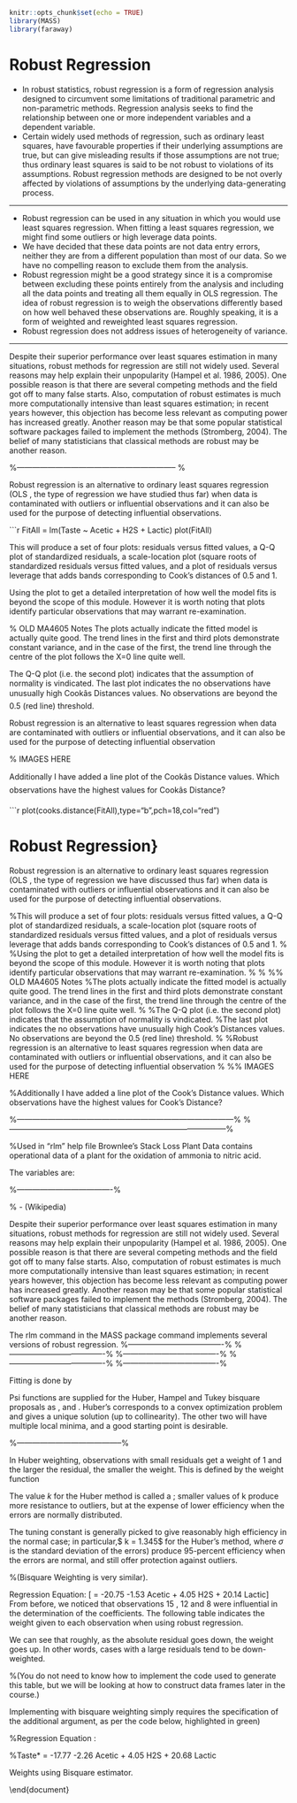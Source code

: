
```r
knitr::opts_chunk$set(echo = TRUE)
library(MASS)
library(faraway)
```


# Robust Regression 

*  In robust statistics, robust regression is a form of regression analysis designed to circumvent some 
limitations of traditional parametric and non-parametric methods. Regression analysis seeks to find the 
relationship between one or more independent variables and a dependent variable. 
*  Certain widely used methods of regression, such as ordinary least squares, have favourable properties if their
underlying assumptions are true, but can give misleading results if those assumptions are not true; thus
ordinary least squares is said to be not robust to violations of its assumptions. Robust regression methods are designed to be not overly affected by violations of assumptions by the underlying data-generating process.

----------------------------

\subsubsection*{Usage of Robust Regression}

*  Robust regression can be used in any situation in which you would use least squares regression. 
When fitting a least squares regression, we might find some outliers or high leverage data points.
*  We have decided that these data points are not data entry errors, neither they are from a different population 
than most of our data. So we have no compelling reason to exclude them from the analysis. 
*  Robust regression might be a good strategy since it is a compromise between excluding these points entirely from the analysis and including all the data points and treating all them equally in OLS regression. The idea of robust regression is to weigh the observations differently based on how well behaved these observations are. Roughly speaking, it is a form of weighted and reweighted least squares regression.
*  Robust regression does not address issues of heterogeneity of variance. 

--------------
\subsubsection*{Popularity of Robust Regression}
Despite their superior performance over least squares estimation in many situations, robust methods for regression are still not widely used. Several reasons may help explain their unpopularity (Hampel et al. 1986, 2005). One possible reason is that there are several competing methods and the field got off to many false starts. Also, computation of robust estimates is much more computationally intensive than least squares estimation; in recent years however, this objection has become less relevant as computing power has increased greatly. Another reason may be that some popular statistical software packages failed to implement the methods (Stromberg, 2004). The belief of many statisticians that classical methods are robust may be another reason.


%-------------------------------------------------------------- %
<p>
\section{Robust Regression (Optional Section)}

Robust regression is an alternative to ordinary least squares regression (OLS , the type of regression we have studied thus far) when data is contaminated with outliers or influential observations and it can also be used for the purpose of detecting influential observations.


```r
FitAll = lm(Taste ~ Acetic + H2S + Lactic)
plot(FitAll)


This will produce a set of four plots: residuals versus fitted values, a Q-Q plot of standardized residuals, a scale-location plot (square roots of standardized residuals versus fitted values, and a plot of residuals versus leverage that adds bands corresponding to Cook's distances of 0.5 and 1. 

Using the plot to get a detailed interpretation of how well the model fits is beyond the scope of this module. However it is worth noting that plots identify particular observations that may warrant re-examination. 

\textbf{Remarks :} 
% OLD MA4605 Notes
The plots actually indicate the fitted model is actually quite good. The trend lines in the first and third plots demonstrate constant variance, and in the case of the first, the trend line through the centre of the plot  follows the X=0 line quite well.

The Q-Q plot (i.e. the second plot) indicates that the assumption of normality is vindicated.
The last plot indicates the no observations have unusually high Cookâs Distances values.  No observations are beyond the 0.5 (red line) threshold.

Robust regression is an alternative to least squares regression when data are contaminated with outliers or influential observations, and it can also be used for the purpose of detecting influential observation

% IMAGES HERE

Additionally I have added a line plot of the Cookâs Distance values. Which observations have the highest values for Cookâs Distance?


```r
plot(cooks.distance(FitAll),type="b",pch=18,col="red")






Robust Regression}
==========================================
Robust regression is an alternative to ordinary least squares regression (OLS , the type of regression we have discussed thus far) when data is contaminated with outliers or influential observations and it can also be used for the purpose of detecting influential observations.


%This will produce a set of four plots: residuals versus fitted values, a Q-Q plot of standardized residuals, a scale-location plot (square roots of standardized residuals versus fitted values, and a plot of residuals versus leverage that adds bands corresponding to Cook's distances of 0.5 and 1. 
%
%Using the plot to get a detailed interpretation of how well the model fits is beyond the scope of this module. However it is worth noting that plots identify particular observations that may warrant re-examination. 
%
%\textbf{Remarks :} 
%% OLD MA4605 Notes
%The plots actually indicate the fitted model is actually quite good. The trend lines in the first and third plots demonstrate constant variance, and in the case of the first, the trend line through the centre of the plot  follows the X=0 line quite well.
%
%The Q-Q plot (i.e. the second plot) indicates that the assumption of normality is vindicated.
%The last plot indicates the no observations have unusually high Cook’s Distances values.  No observations are beyond the 0.5 (red line) threshold.
%
%Robust regression is an alternative to least squares regression when data are contaminated with outliers or influential observations, and it can also be used for the purpose of detecting influential observation
%
%% IMAGES HERE

%Additionally I have added a line plot of the Cook’s Distance values. Which observations have the highest values for Cook’s Distance?

\newpage
%------------------------------------------------------------------------------------%
\subsection{The Cheese data set}

\begin{framed}
\begin{verbatim}
FitAll = lm(Taste ~ Acetic + H2S + Lactic)
plot(FitAll)
\end{verbatim}
\end{framed}


%------------------------------------------------------------------------------------%
\subsection{The stackloss data set}
%Used in "rlm" help file
Brownlee's Stack Loss Plant Data contains operational data of a plant for the oxidation of ammonia to nitric acid.

The variables are: 
\begin{itemize}
* 	Air.Flow	 Flow of cooling air
* 	Water.Temp	 Cooling Water Inlet Temperature
* 	Acid.Conc.	 Concentration of acid [per 1000, minus 500]
* 	stack.loss	 Stack loss
\end{itemize}

\begin{framed}
\begin{verbatim}
fit.sl = lm(stack.loss ~ ., data = stackloss)

attach(stackloss)
plot(Acid.Conc. , stack.loss, pch = 18, col="red")

plot(fit.sl)
\end{verbatim}
\end{framed}
%-------------------------------------%



\subsection*{Robust Regression }
% - (Wikipedia)
\begin{itemize}
*  In robust statistics, robust regression is a form of regression analysis designed to circumvent some 
limitations of traditional parametric and non-parametric methods. Regression analysis seeks to find the 
relationship between one or more independent variables and a dependent variable. 
*  Certain widely used methods of regression, such as ordinary least squares, have favourable properties if their
underlying assumptions are true, but can give misleading results if those assumptions are not true; thus
ordinary least squares is said to be not robust to violations of its assumptions. Robust regression methods are designed to be not overly affected by violations of assumptions by the underlying data-generating process.
\end{itemize}
\newpage
\subsubsection*{Usage of Robust Regression}
\begin{itemize}
*  Robust regression can be used in any situation in which you would use least squares regression. 
When fitting a least squares regression, we might find some outliers or high leverage data points.
*  We have decided that these data points are not data entry errors, neither they are from a different population 
than most of our data. So we have no compelling reason to exclude them from the analysis. 
*  Robust regression might be a good strategy since it is a compromise between excluding these points entirely from the analysis and including all the data points and treating all them equally in OLS regression. The idea of robust regression is to weigh the observations differently based on how well behaved these observations are. Roughly speaking, it is a form of weighted and reweighted least squares regression.
*  Robust regression does not address issues of heterogeneity of variance. 
\end{itemize}
\newpage
\subsubsection*{Popularity of Robust Regression}
Despite their superior performance over least squares estimation in many situations, robust methods for regression are still not widely used. Several reasons may help explain their unpopularity (Hampel et al. 1986, 2005). One possible reason is that there are several competing methods and the field got off to many false starts. Also, computation of robust estimates is much more computationally intensive than least squares estimation; in recent years however, this objection has become less relevant as computing power has increased greatly. Another reason may be that some popular statistical software packages failed to implement the methods (Stromberg, 2004). The belief of many statisticians that classical methods are robust may be another reason.

\subsection{Fitting a robust model (\texttt{rlm}}
The rlm command in the MASS package command implements several versions of robust regression. 
%-------------------------------------%
\begin{framed}
\begin{verbatim}
summary(rlm(stack.loss ~ ., data = stackloss))
\end{verbatim}
\end{framed}
%-------------------------------------%
\begin{verbatim}
> summary(rlm(stack.loss ~ ., stackloss))

Call: rlm(formula = stack.loss ~ ., data = stackloss)
Residuals:
     Min       1Q   Median       3Q      Max 
-8.91753 -1.73127  0.06187  1.54306  6.50163 

Coefficients:
            Value    Std. Error t value 
(Intercept) -41.0265   9.8073    -4.1832
Air.Flow      0.8294   0.1112     7.4597
Water.Temp    0.9261   0.3034     3.0524
Acid.Conc.   -0.1278   0.1289    -0.9922

Residual standard error: 2.441 on 17 degrees of freedom
\end{verbatim}
\newpage
%-------------------------------------%
\begin{framed}
\begin{verbatim}
 rlm(stack.loss ~ ., stackloss, psi = psi.hampel, init = "lts")
\end{verbatim}
\end{framed}
%-------------------------------------%
\begin{verbatim}
> rlm(stack.loss ~ ., stackloss, psi = psi.hampel, init = "lts")
Call:
rlm(formula = stack.loss ~ ., data = stackloss, psi = psi.hampel, 
    init = "lts")
Converged in 10 iterations

Coefficients:
(Intercept)    Air.Flow  Water.Temp  Acid.Conc. 
-40.4748037   0.7410863   1.2250703  -0.1455242 

Degrees of freedom: 21 total; 17 residual
Scale estimate: 3.09 
\end{verbatim}
\newpage
%-------------------------------------%
\subsection{Using Other \textit{Psi} Operators}

\begin{itemize}
*  huber
*  bisquare
*  hampel
\end{itemize}
Fitting is done by \textbf{\emph{iterated re-weighted least squares (IWLS).}}

Psi functions are supplied for the Huber, Hampel and Tukey bisquare proposals as \texttt{psi.huber}, \texttt{psi.hampel} and \texttt{psi.bisquare}. Huber's corresponds to a convex optimization problem and gives a unique solution (up to collinearity). The other two will have multiple local minima, and a good starting point is desirable.





\begin{framed}
\begin{verbatim}
 rlm(stack.loss ~ ., stackloss, psi = psi.bisquare)
\end{verbatim}
\end{framed}
\begin{verbatim}
Call:
rlm(formula = stack.loss ~ ., data = stackloss, psi = psi.bisquare)
Converged in 11 iterations

Coefficients:
(Intercept)    Air.Flow  Water.Temp  Acid.Conc. 
-42.2852537   0.9275471   0.6507322  -0.1123310 

Degrees of freedom: 21 total; 17 residual
Scale estimate: 2.28 
\end{verbatim}

\newpage
\subsection{Implementation of Robust Regression}
\begin{itemize}
*  When fitting a least squares regression, we might find some outliers or high leverage data points.  We have decided that these data points are not data entry errors, neither they are from a different population than most of our data. So we have no proper reason to exclude them from the analysis.  

*  Robust regression might be a good strategy since it is a compromise between excluding these points entirely from the analysis and including all the data points and treating all them equally in OLS regression. The idea of robust regression is to weigh the observations differently based on how well behaved these observations are.

*  
The idea of robust regression is to weigh the observations differently based on how well behaved these observations are. Roughly speaking, it is a form of weighted and reweighted least squares regression (i.e. a two step process , first fitting a linear model, then a robust model to correct for the influence of outliers).
*  
Robust regression is done by iterated re-weighted least squares (IRLS). The rlm command in the MASS package command implements several versions of robust regression.
*  
There are several weighting functions that can be used for IRLS. We are going to first use the Huber weights in this example. We will then look at the final weights created by the IRLS process. This can be very useful. 
*  
Also we will look at an alternative weighting approach to Huber’s weighting – called \textbf{Bisquare weighting}. 
\end{itemize}
%-----------------------------------------%
\subsubsection{Huber Weighting}
In Huber weighting, observations with small residuals get a weight of 1 and the larger the residual, the smaller the weight. This is defined by the weight function


\begin{eqnarray}
w(e) = 1 \mbox{    } \mbox{for} |e| \leq k  \\
w(e) = \frac{k}{|e|} \mbox{    } \mbox{for} |e| > k
\end{eqnarray}


The value $k$ for the Huber method is called a \textbf{\textit{tuning constant}}; smaller values of k produce more resistance to outliers, but at the expense of lower efficiency when the errors are normally distributed.

The tuning constant is generally picked to give reasonably high efficiency in the normal case; in particular,$ k = 1.345\sigma$ for the Huber’s method, where $\sigma$ is the standard deviation of the errors) produce 95-percent efficiency when the errors are normal, and still offer protection against outliers.

%(Bisquare Weighting is very similar).

\begin{framed}
\begin{verbatim}
library(MASS)
FitAll.rr = rlm(Taste ~ Acetic + H2S + Lactic)
\end{verbatim}
\end{framed}

\begin{verbatim}
> summary(FitAll.rr)

Call: rlm(formula = Taste ~ Acetic + H2S + Lactic)
Residuals:
    Min      1Q  Median      3Q     Max 
-16.163  -5.612  -1.153   5.487  27.106 

Coefficients:
            Value    Std. Error t value 
(Intercept) -20.7529  20.1001    -1.0325
Acetic       -1.5331   4.5422    -0.3375
H2S           4.0515   1.2715     3.1864
Lactic       20.1459   8.7885     2.2923

Residual standard error: 8.471 on 26 degrees of freedom
\end{verbatim}

Regression Equation: 
\[ \hat{Taste} = -20.75 -1.53 Acetic + 4.05 H2S + 20.14 Lactic\]
From before, we noticed that observations 15 , 12 and 8 were influential in the determination of the coefficients. The following table indicates the weight given to each observation when using robust regression.  

We can see that roughly, as the absolute residual goes down, the weight goes up. In other words, cases with a large residuals tend to be down-weighted.

%(You do not need to know how to implement the code used to generate this table, but we will be looking at how to construct data frames later in the course.)

\begin{framed}
\begin{verbatim}
hweights <- data.frame(Taste = Taste, 
          resid = FitAll.rr$resid,
          weight = FitAll.rr$w)
hweights2 <- hweights[order(FitAll.rr$w), ]

\end{verbatim}
\end{framed}

\begin{verbatim}
> hweights2[1:15, ]
   Taste      resid    weight
15  54.9  27.105636 0.4203556
12  57.2  17.518919 0.6504044
8   21.9 -16.162753 0.7049043
3   39.0  14.318512 0.7957592
18   6.4 -13.609277 0.8371707
28   0.7 -11.410452 0.9985018
1   12.3   9.990965 1.0000000
2   20.9  -1.692664 1.0000000
4   47.9  10.648009 1.0000000
5    5.6  -1.866642 1.0000000
6   25.9   2.632602 1.0000000
7   37.3   5.744433 1.0000000
9   18.1   4.775657 1.0000000
10  21.0   1.048052 1.0000000
11  34.9   5.723592 1.0000000
\end{verbatim}
\subsubsection{Implementation with Bisquare Weighting}
Implementing with bisquare weighting simply requires the specification of the additional argument, as per the code below, highlighted in green)
\begin{framed}
\begin{verbatim}
FitAll.rr.2 = rlm(Taste ~ Acetic + H2S + Lactic, 
 psi = psi.bisquare)
\end{verbatim}
\end{framed}
\begin{verbatim}
> summary(FitAll.rr.2)

Call: rlm(formula = Taste ~ Acetic + H2S + Lactic, 
 psi = psi.bisquare)
Residuals:
     Min       1Q   Median       3Q      Max 
-15.7034  -5.1552  -0.9793   5.6933  27.7661 

Coefficients:
            Value    Std. Error t value 
(Intercept) -17.7730  20.7031    -0.8585
Acetic       -2.2650   4.6784    -0.4841
H2S           4.0569   1.3096     3.0977
Lactic       20.6885   9.0522     2.2855

Residual standard error: 7.878 on 26 degrees of freedom
\end{verbatim}
%Regression Equation :

%Taste* = -17.77 -2.26 Acetic + 4.05 H2S + 20.68 Lactic


Weights using Bisquare estimator.

\begin{verbatim}
> hweights2[1:15, ]
   Taste      resid    weight
15  54.9  27.766087 0.1884633
12  57.2  18.182810 0.5735669
8   21.9 -15.703388 0.6707319
3   39.0  14.384429 0.7193235
18   6.4 -13.462286 0.7516310
28   0.7 -11.190438 0.8246092
19  18.0 -11.112316 0.8269297
4   47.9  10.860173 0.8343637
1   12.3   9.852297 0.8625704
20  38.9  -8.952091 0.8858015
14  25.9   8.588121 0.8946576
30   5.5  -8.019522 0.9078077
7   37.3   6.329446 0.9420556
11  34.9   5.999726 0.9478611
13   0.7  -5.470990 0.9565447
\end{verbatim}

\subsubsection{Conclusion}
\begin{itemize}
*  We can see that the weight given to some observations is dramatically lower using the bisquare weighting function than the Huber weighting function and the coefficient estimates from these two different weighting methods differ. 
*  When comparing the results of a regular OLS regression and a robust regression, if the results are very different, you will most likely want to use the results from the robust regression. 
*   differences suggest that the model parameters are being highly influenced by outliers. 
*  Different functions have advantages and drawbacks. Huber weights can have difficulties with severe outliers, and bisquare weights can have difficulties converging or may yield multiple solutions. 
\end{itemize}
\end{document}
